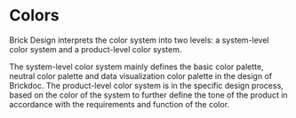 
<Meta title="Guideline/Colors" />

# Colors

Brick Design interprets the color system into two levels: a system-level color system and a product-level color system.

The system-level color system mainly defines the basic color palette, neutral color palette and data visualization color
palette in the design of Brickdoc. The product-level color system is in the specific design process, based on the 
color of the system to further define the tone of the product in accordance with the requirements and function of the color.



<ul
  style={{
    display: "inline-block",
    listStyle: "none",
    margin: 0,
    padding: 0,
    textAlign: "left",
  }}
>
  <Colors colors={ColorVars} />

</ul>
